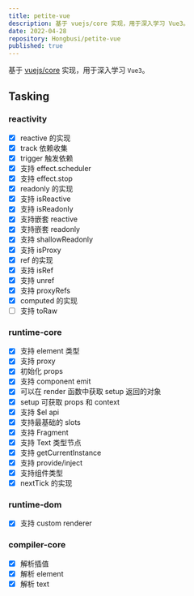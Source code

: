 ```yaml
---
title: petite-vue
description: 基于 vuejs/core 实现，用于深入学习 Vue3。
date: 2022-04-28
repository: Hongbusi/petite-vue
published: true
---
```


基于 [vuejs/core](https://github.com/vuejs/core) 实现，用于深入学习 `Vue3`。

## Tasking

### reactivity

- [x] reactive 的实现
- [x] track 依赖收集
- [x] trigger 触发依赖
- [x] 支持 effect.scheduler
- [x] 支持 effect.stop
- [x] readonly 的实现
- [x] 支持 isReactive
- [x] 支持 isReadonly
- [x] 支持嵌套 reactive
- [x] 支持嵌套 readonly
- [x] 支持 shallowReadonly
- [x] 支持 isProxy
- [x] ref 的实现
- [x] 支持 isRef
- [x] 支持 unref
- [x] 支持 proxyRefs
- [x] computed 的实现
- [ ] 支持 toRaw

### runtime-core

- [x] 支持 element 类型
- [x] 支持 proxy
- [x] 初始化 props
- [x] 支持 component emit
- [x] 可以在 render 函数中获取 setup 返回的对象
- [x] setup 可获取 props 和 context
- [x] 支持 $el api
- [x] 支持最基础的 slots
- [x] 支持 Fragment
- [x] 支持 Text 类型节点
- [x] 支持 getCurrentInstance
- [x] 支持 provide/inject
- [x] 支持组件类型
- [x] nextTick 的实现

### runtime-dom

- [x] 支持 custom renderer

### compiler-core

- [x] 解析插值
- [x] 解析 element
- [x] 解析 text
